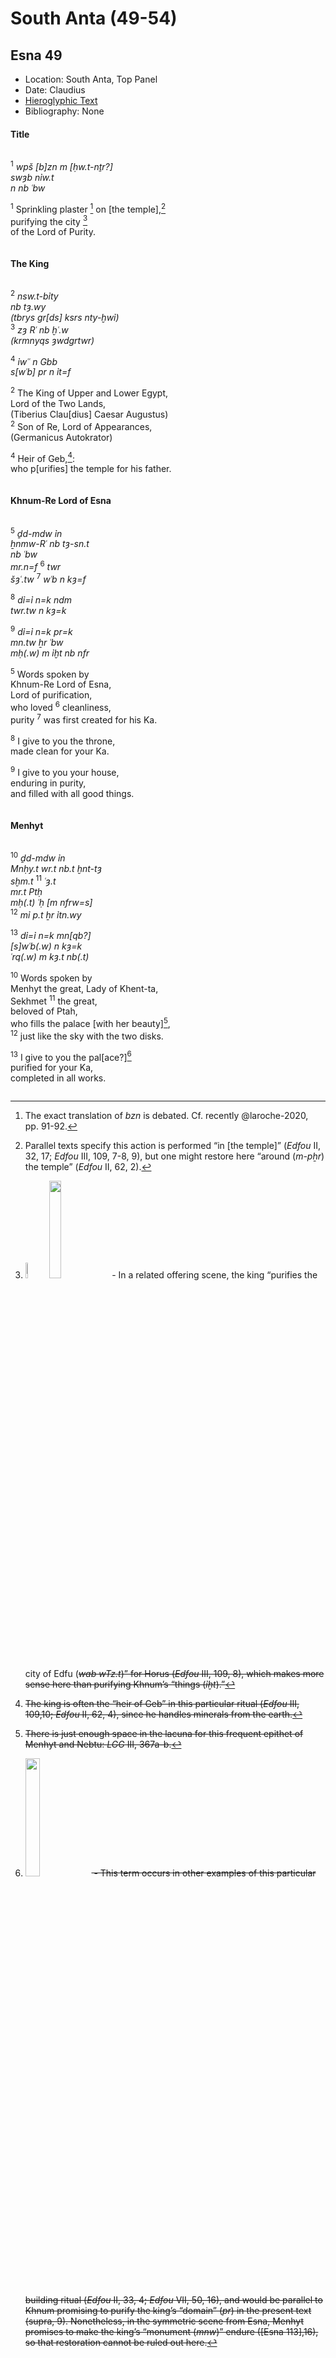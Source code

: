 # South Anta (49-54) {-}  
  
## Esna 49 {-}  
  
<style>  
  
  .col2 {  
    columns: 2 320px;         /* number of columns and width in pixels*/  
    -webkit-columns: 2 320px; /* chrome, safari */  
    -moz-columns: 2 320px;    /* firefox */  
    -webkit-column-break-inside: avoid;  
    -page-break-inside: avoid;  
    -break-inside: avoid;  
  }  
  
</style>  
  
- Location: South Anta, Top Panel  
- Date: Claudius  
- [Hieroglyphic Text](https://www.ifao.egnet.net/uploads/publications/enligne/Temples-Esna002.pdf#page=339){target="_blank"}  
- Bibliography: None  
  
#### Title {-}  
  
<div class="col2">  
  
^1^ *wpš [b]zn m [ḥw.t-nṯr?]   *  
*swȝb nỉw.t   *  
  *n nb ʿbw  *  
  
^1^ Sprinkling plaster [^fn-49-1] on [the temple],[^fn-49-2]  
purifying the city [^fn-49-3]  
 of the Lord of Purity.  
  
[^fn-49-1]: The exact translation of *bzn* is debated. Cf. recently @laroche-2020, pp. 91-92.  
[^fn-49-2]: Parallel texts specify this action is performed "in [the temple]" (*Edfou* II, 32, 17; *Edfou* III, 109, 7-8, 9), but one might restore here "around (*m-pẖr*) the temple" (*Edfou* II, 62, 2).  
[^fn-49-3]: ![](images/49_0.png){width=8%}![](images/49_1.png){width=20%} - In a related offering scene, the king "purifies the city of Edfu (*<s>wab wTz.t*)" for Horus (*Edfou* III, 109, 8), which makes more sense here than purifying Khnum's "things (*ỉḫt*)."  
  
</div>  
  
#### The King {-}  
  
<div class="col2">  
  
^2^ *nsw.t-bỉty   *  
*nb tȝ.wy  *  
*(tbrys gr[ds] ksrs nty-ḫwỉ) *  
^3^ *zȝ Rʿ nb ḫʿ.w  *  
*(krmnyqs ȝwdgrtwr) *  
    
^4^ *ỉwʿʿ n Gbb  *  
*s[wʿb] pr n ỉt=f  *  
   
^2^ The King of Upper and Lower Egypt,  
Lord of the Two Lands,  
(Tiberius Clau[dius] Caesar Augustus)  
^2^ Son of Re, Lord of Appearances,  
(Germanicus Autokrator)  
  
^4^ Heir of Geb,[^fn-49-4]:  
who p[urifies] the temple for his father.  
  
</div>  
  
[^fn-49-4]: The king is often the "heir of Geb" in this particular ritual (*Edfou* III, 109,10; *Edfou* II, 62, 4), since he handles minerals from the earth.  
  
#### Khnum-Re Lord of Esna {-}  
  
<div class="col2">  
  
^5^ *ḏd-mdw ỉn   *  
  *ẖnmw-Rʿ nb tȝ-sn.t  *  
*nb ʿbw   *  
*mr.n=f* ^6^ *twr  *  
  *šȝʿ.tw* ^7^ *wʿb n kȝ=f  *  
    
^8^ *dỉ=ỉ n=k ndm  *  
  *twr.tw n kȝ=k  *  
      
^9^ *dỉ=ỉ n=k pr=k  *  
  *mn.tw ẖr ʿbw  *  
  *mḥ(.w) m ỉḫt nb nfr  *  
  
^5^ Words spoken by  
  Khnum-Re Lord of Esna,  
Lord of purification,  
who loved ^6^ cleanliness,  
  purity ^7^ was first created for his Ka.  
  
^8^ I give to you the throne,  
  made clean for your Ka.  
  
^9^ I give to you your house,  
  enduring in purity,  
  and filled with all good things.  
  
</div>  
  
  
#### Menhyt {-}  
  
<div class="col2">  
  
^10^ *ḏd-mdw ỉn   *  
  *Mnḥy.t wr.t nb.t ḫnt-tȝ  *  
*sḫm.t* ^11^ *ʿȝ.t   *  
*mr.t Ptḥ  *  
*mḥ(.t) ʿḥ [m nfrw=s]  *  
^12^ *mỉ p.t ẖr ỉtn.wy  *  
    
^13^ *dỉ=ỉ n=k mn[qb?]    *  
  *[s]wʿb(.w) n kȝ=k  *  
  *ʿrq(.w) m kȝ.t nb(.t)  *  
   
^10^ Words spoken by  
Menhyt the great, Lady of Khent-ta,  
Sekhmet ^11^ the great,  
  beloved of Ptah,  
who fills the palace [with her beauty][^fn-49-5],  
^12^ just like the sky with the two disks.  
  
^13^ I give to you the pal[ace?][^fn-49-6]  
  purified for your Ka,  
  completed in all works.  
    
</div>  
  
[^fn-49-5]: There is just enough space in the lacuna for this frequent epithet of Menhyt and Nebtu: *LGG* III, 367a-b.  
  
[^fn-49-6]: ![](images/49_2.png){width=22%} - This term occurs in other examples of this particular building ritual (*Edfou* II, 33, 4; *Edfou* VII, 50, 16), and would be parallel to Khnum promising to purify the king's "domain" (*pr*) in the present text (supra, 9). Nonetheless, in the symmetric scene from Esna, Menhyt promises to make the king's "monument (*mnw*)" endure ([Esna 113],16), so that restoration cannot be ruled out here.  